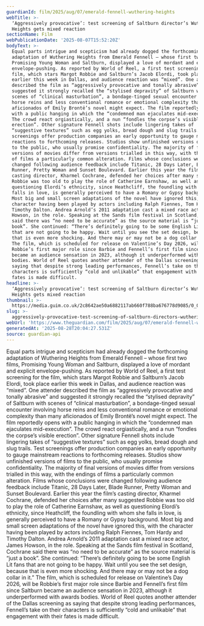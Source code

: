 ```yaml
---
guardianId: film/2025/aug/07/emerald-fennell-wuthering-heights
webTitle: >-
  ‘Aggressively provocative’: test screening of Saltburn director’s Wuthering
  Heights gets mixed reaction
sectionName: Film
webPublicationDate: '2025-08-07T15:52:20Z'
bodyText: >-
  Equal parts intrigue and scepticism had already dogged the forthcoming
  adaptation of Wuthering Heights from Emerald Fennell – whose first two films,
  Promising Young Woman and Saltburn, displayed a love of mordant and explicit
  envelope-pushing. As reported by World of Reel, a first test screening for the
  film, which stars Margot Robbie and Saltburn’s Jacob Elordi, took place
  earlier this week in Dallas, and audience reaction was “mixed”. One attender
  described the film as “aggressively provocative and tonally abrasive” and
  suggested it strongly recalled the “stylised depravity” of Saltburn with
  scenes of “clinical masturbation”, a bondage-tinged sexual encounter involving
  horse reins and less conventional romance or emotional complexity than many
  aficionados of Emily Brontë’s novel might expect. The film reportedly opens
  with a public hanging in which the “condemned man ejaculates mid-execution”.
  The crowd react orgiastically, and a nun “fondles the corpse’s visible
  erection”. Other signature Fennell shots include lingering takes of
  “suggestive textures” such as egg yolks, bread dough and slug trails. Test
  screenings offer production companies an early opportunity to gauge mainstream
  reactions to forthcoming releases. Studios show unfinished versions of films
  to the public, who usually promise confidentiality. The majority of final
  versions of movies differ from versions trialled in this way, with the endings
  of films a particularly common alteration. Films whose conclusions were
  changed following audience feedback include Titanic, 28 Days Later, Blade
  Runner, Pretty Woman and Sunset Boulevard. Earlier this year the film’s
  casting director, Kharmel Cochrane, defended her choices after many suggested
  Robbie was too old to play the role of Catherine Earnshaw, as well as
  questioning Elordi’s ethnicity, since Heathcliff, the foundling with whom she
  falls in love, is generally perceived to have a Romany or Gypsy background.
  Most big and small screen adaptations of the novel have ignored this, with the
  character having been played by actors including Ralph Fiennes, Tom Hardy and
  Timothy Dalton. Andrea Arnold’s 2011 adaptation cast a mixed race actor, James
  Howson, in the role. Speaking at the Sands film festival in Scotland, Cochrane
  said there was “no need to be accurate” as the source material is “just a
  book”. She continued: “There’s definitely going to be some English Lit fans
  that are not going to be happy. Wait until you see the set design, because
  that is even more shocking. And there may or may not be a dog collar in it.”
  The film, which is scheduled for release on Valentine’s Day 2026, will be
  Robbie’s first major role since Barbie and Fennell’s first film since Saltburn
  became an audience sensation in 2023, although it underperformed with awards
  bodies. World of Reel quotes another attender of the Dallas screening as
  saying that despite strong leading performances, Fennell’s take on their
  characters is sufficiently “cold and unlikable” that engagement with their
  fates is made difficult.
headline: >-
  ‘Aggressively provocative’: test screening of Saltburn director’s Wuthering
  Heights gets mixed reaction
thumbnail: >-
  https://media.guim.co.uk/2c8642ae50a6882117ab660f788ba676778d9085/0_0_5000_4000/500.jpg
slug: >-
  aggressively-provocative-test-screening-of-saltburn-directors-wuthering-heights-gets-mixed-reaction
webUrl: 'https://www.theguardian.com/film/2025/aug/07/emerald-fennell-wuthering-heights'
generatedAt: '2025-08-28T20:04:27.531Z'
source: guardian-api
---
```

Equal parts intrigue and scepticism had already dogged the forthcoming adaptation of Wuthering Heights from Emerald Fennell – whose first two films, Promising Young Woman and Saltburn, displayed a love of mordant and explicit envelope-pushing. As reported by World of Reel, a first test screening for the film, which stars Margot Robbie and Saltburn’s Jacob Elordi, took place earlier this week in Dallas, and audience reaction was “mixed”. One attender described the film as “aggressively provocative and tonally abrasive” and suggested it strongly recalled the “stylised depravity” of Saltburn with scenes of “clinical masturbation”, a bondage-tinged sexual encounter involving horse reins and less conventional romance or emotional complexity than many aficionados of Emily Brontë’s novel might expect. The film reportedly opens with a public hanging in which the “condemned man ejaculates mid-execution”. The crowd react orgiastically, and a nun “fondles the corpse’s visible erection”. Other signature Fennell shots include lingering takes of “suggestive textures” such as egg yolks, bread dough and slug trails. Test screenings offer production companies an early opportunity to gauge mainstream reactions to forthcoming releases. Studios show unfinished versions of films to the public, who usually promise confidentiality. The majority of final versions of movies differ from versions trialled in this way, with the endings of films a particularly common alteration. Films whose conclusions were changed following audience feedback include Titanic, 28 Days Later, Blade Runner, Pretty Woman and Sunset Boulevard. Earlier this year the film’s casting director, Kharmel Cochrane, defended her choices after many suggested Robbie was too old to play the role of Catherine Earnshaw, as well as questioning Elordi’s ethnicity, since Heathcliff, the foundling with whom she falls in love, is generally perceived to have a Romany or Gypsy background. Most big and small screen adaptations of the novel have ignored this, with the character having been played by actors including Ralph Fiennes, Tom Hardy and Timothy Dalton. Andrea Arnold’s 2011 adaptation cast a mixed race actor, James Howson, in the role. Speaking at the Sands film festival in Scotland, Cochrane said there was “no need to be accurate” as the source material is “just a book”. She continued: “There’s definitely going to be some English Lit fans that are not going to be happy. Wait until you see the set design, because that is even more shocking. And there may or may not be a dog collar in it.” The film, which is scheduled for release on Valentine’s Day 2026, will be Robbie’s first major role since Barbie and Fennell’s first film since Saltburn became an audience sensation in 2023, although it underperformed with awards bodies. World of Reel quotes another attender of the Dallas screening as saying that despite strong leading performances, Fennell’s take on their characters is sufficiently “cold and unlikable” that engagement with their fates is made difficult.
